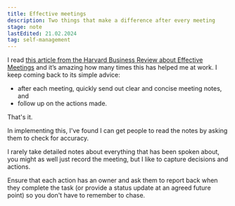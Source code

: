 ```yaml
---
title: Effective meetings
description: Two things that make a difference after every meeting
stage: note
lastEdited: 21.02.2024
tag: self-management
---
```



I read [this article from the Harvard Business Review about Effective Meetings](https://hbr.org/2015/11/two-things-to-do-after-every-meeting) and it’s amazing how many times this has helped me at work. I keep coming back to its simple advice:

- after each meeting, quickly send out clear and concise meeting notes, and
- follow up on the actions made.

That's it.

In implementing this, I've found I can get people to read the notes by asking them to check for accuracy.

I rarely take detailed notes about everything that has been spoken about, you might as well just record the meeting, but I like to capture decisions and actions.

Ensure that each action has an owner and ask them to report back when they complete the task (or provide a status update at an agreed future point) so you don't have to remember to chase.
